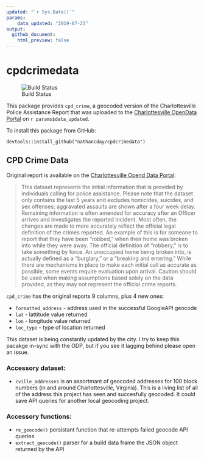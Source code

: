 ```yaml
---
updated: "`r Sys.Date()`"
params:
    data_updated: "2019-07-25"
output:
  github_document:
    html_preview: false
---
```


<!-- README.md is generated from README.Rmd. Please edit that file -->

# cpdcrimedata

![Build Status](https://travis-ci.com/nathancday/cpdcrimedata.svg?branch=master)

This package provides `cpd_crime`, a geocoded version of the Charlottesville Police Assistance Report that was uploaded to the [Charlottesville OpenData Portal](https://opendata.charlottesville.org/datasets/crime-data) on `r params$data_updated`.

To install this package from GitHub:

```
devtools::install_github("nathancday/cpdcrimedata")
```

## CPD Crime Data

Original report is available on the [Charlottesville Opend Data Portal](http://opendata.charlottesville.org/datasets/crime-data):

>This dataset represents the initial information that is provided by individuals calling for police assistance. Please note that the dataset only contains the last 5 years and excludes homicides, suicides, and sex offenses; aggravated assaults are shown after a four week delay. Remaining information is often amended for accuracy after an Officer arrives and investigates the reported incident.   Most often, the changes are made to more accurately reflect the official legal definition of the crimes reported.  An example of this is for someone to report that they have been “robbed,” when their home was broken into while they were away.  The official definition of “robbery,” is to take something by force.  An unoccupied home being broken into, is actually defined as a “burglary,” or a “breaking and entering.”  While there are mechanisms in place to make each initial call as accurate as possible, some events require evaluation upon arrival.  Caution should be used when making assumptions based solely on the data provided, as they may not represent the official crime reports.

`cpd_crime` has the original reports 9 columns, plus 4 new ones:

* `formatted_address` - address used in the successful GoogleAPI geocode
* `lat` - lattitude value returned
* `lon` - longitude value returned
* `loc_type` - type of location returned

This dataset is being constantly updated by the city. I try to keep this pacakge in-sync with the ODP, but if you see it lagging behind please open an issue.

### Accessory dataset:

* `cville_addresses` is an assortmant of geocoded addresses for 100 block numbers (in and around Charlottesville, Virginia). This is a living list of all of the address this project has seen and succesfully geocoded. It could save API queries for another local geocoding project.

### Accessory functions:

* `re_geocode()` persistant function that re-attempts failed geocode API queries
* `extract_geocode()` parser for a build data frame the JSON object returned by the API

